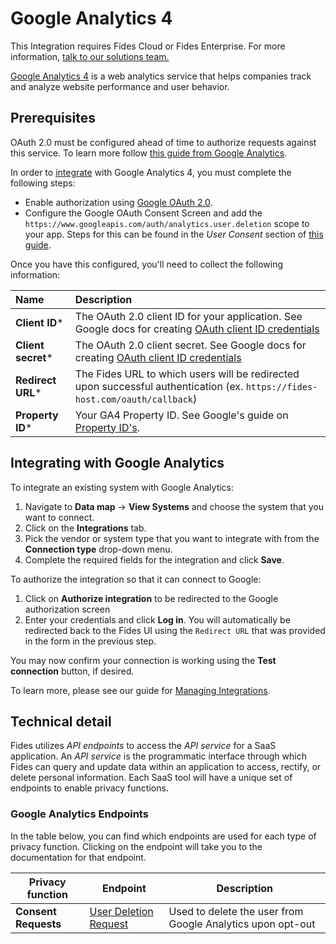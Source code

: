 
# Google Analytics 4

<Callout emoji=""> This Integration requires Fides Cloud or Fides Enterprise. For more information, [talk to our solutions team.](https://ethyca.com/book-demo?utm_source=docs-site) </Callout>

[Google Analytics 4](https://developers.google.com/analytics/devguides/collection/ga4) is a web analytics service that helps companies track and analyze website performance and user behavior.

## Prerequisites
<Callout emoji="" type="info">OAuth 2.0 must be configured ahead of time to authorize requests against this service. To learn more follow [this guide from Google Analytics](https://developers.google.com/analytics/devguides/reporting/core/v4/authorization). </Callout>


In order to [integrate](/user-guides/integrations) with Google Analytics 4, you must complete the following steps:
* Enable authorization using [Google OAuth 2.0](https://developers.google.com/analytics/devguides/reporting/core/v4/authorization).
* Configure the Google OAuth Consent Screen and add  the `https://www.googleapis.com/auth/analytics.user.deletion` scope to your app. Steps for this can be found in the *User Consent* section of [this guide](https://support.google.com/cloud/answer/6158849?hl=en#zippy=%2Cpublic-and-internal-applications). 

Once you have this configured, you'll need to collect the following information:


| Name                       | Description                                                                                                                             |
| :------------------------- | :-------------------------------------------------------------------------------------------------------------------------------------- |
| **Client ID***             | The OAuth 2.0 client ID for your application.  See Google docs for creating [OAuth client ID credentials](https://developers.google.com/workspace/guides/create-credentials#oauth-client-id) |
| **Client secret***         | The OAuth 2.0 client secret. See Google docs for creating [OAuth client ID credentials](https://developers.google.com/workspace/guides/create-credentials#oauth-client-id) |
| **Redirect URL***           | The Fides URL to which users will be redirected upon successful authentication (ex. `https://fides-host.com/oauth/callback`) |
| **Property ID***           | Your GA4 Property ID. See Google's guide on [Property ID's](https://developers.google.com/analytics/devguides/reporting/data/v1/property-id).  |

## Integrating with Google Analytics
To integrate an existing system with Google Analytics:

1. Navigate to **Data map** → **View Systems** and choose the system that you want to connect.
2. Click on the **Integrations** tab.
3. Pick the vendor or system type that you want to integrate with from the **Connection type** drop-down menu.
4. Complete the required fields for the integration and click **Save**.

To authorize the integration so that it can connect to Google:
1. Click on **Authorize integration** to be redirected to the Google authorization screen
2. Enter your credentials and click **Log in**. You will automatically be redirected back to the Fides UI using the `Redirect URL` that was provided in the form in the previous step.

You may now confirm your connection is working using the **Test connection** button, if desired.

To learn more, please see our guide for [Managing Integrations](/user-guides/integrations/manage-integrations).

## Technical detail

Fides utilizes _API endpoints_ to access the _API service_ for a SaaS application. An _API service_ is the programmatic interface through which Fides can query and update data within an application to access, rectify, or delete personal information. Each SaaS tool will have a unique set of endpoints to enable privacy functions.

### Google Analytics Endpoints
In the table below, you can find which endpoints are used for each type of privacy function. Clicking on the endpoint will take you to the documentation for that endpoint.

| Privacy function | Endpoint | Description |
|----|----|----|
| **Consent Requests** | [User Deletion Request](https://developers.google.com/analytics/devguides/config/userdeletion/v3/reference/userDeletion/userDeletionRequest/upsert) | Used to delete the user from Google Analytics upon opt-out |
